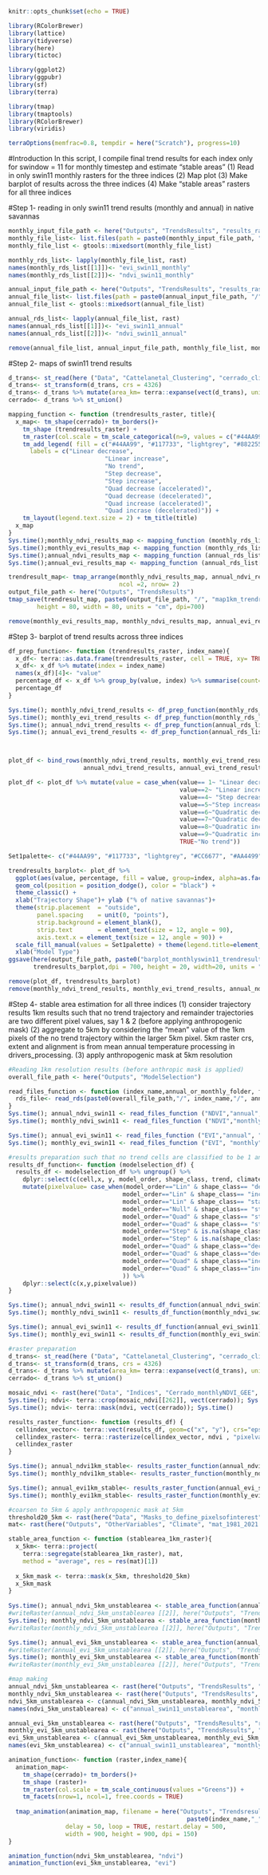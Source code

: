 ```r
knitr::opts_chunk$set(echo = TRUE)
```

```r
library(RColorBrewer)
library(lattice)
library(tidyverse)
library(here)
library(tictoc)

library(ggplot2)
library(ggpubr)
library(sf)
library(terra)

library(tmap)
library(tmaptools)
library(RColorBrewer)
library(viridis)

terraOptions(memfrac=0.8, tempdir = here("Scratch"), progress=10)
```
#Introduction
In this script, I compile final trend results for each index only for swindow = 11 for monthly timestep and estimate "stable areas"
(1) Read in only swin11 monthly rasters for the three indices
(2) Map plot
(3) Make barplot of results across the three indices
(4) Make "stable areas" rasters for all three indices

#Step 1- reading in only swin11 trend results (monthly and annual) in native savannas
```r
monthly_input_file_path <- here("Outputs", "TrendsResults", "results_rasters", "monthly")
monthly_file_list<- list.files(path = paste0(monthly_input_file_path, "/"), pattern = paste0("*","_monthly_swin11","*"), all.files = T, full.names = T)
monthly_file_list <- gtools::mixedsort(monthly_file_list)

monthly_rds_list<- lapply(monthly_file_list, rast)
names(monthly_rds_list[[1]])<- "evi_swin11_monthly"
names(monthly_rds_list[[2]])<- "ndvi_swin11_monthly"

annual_input_file_path <- here("Outputs", "TrendsResults", "results_rasters", "annual")
annual_file_list<- list.files(path = paste0(annual_input_file_path, "/"), pattern = paste0("*","_annual_swin11","*"), all.files = T, full.names = T)
annual_file_list <- gtools::mixedsort(annual_file_list)

annual_rds_list<- lapply(annual_file_list, rast)
names(annual_rds_list[[1]])<- "evi_swin11_annual"
names(annual_rds_list[[2]])<- "ndvi_swin11_annual"

remove(annual_file_list, annual_input_file_path, monthly_file_list, monthly_input_file_path)

```

#Step 2- maps of swin11 trend results
```r
d_trans<- st_read(here ("Data", "Cattelanetal_Clustering", "cerrado_climate_zones.shp"))
d_trans<- st_transform(d_trans, crs = 4326)
d_trans<- d_trans %>% mutate(area_km= terra::expanse(vect(d_trans), unit="km"))
cerrado<- d_trans %>% st_union()

mapping_function <- function (trendresults_raster, title){
  x_map<- tm_shape(cerrado)+ tm_borders()+
    tm_shape (trendresults_raster) + 
    tm_raster(col.scale = tm_scale_categorical(n=9, values = c("#44AA99", "#117733", "lightgrey", "#882255", "#88CCEE", "#CC6677", "#AA4499", "#332288", "#DDCC77" )), col.legend = tm_legend_hide()) +
    tm_add_legend( fill = c("#44AA99", "#117733", "lightgrey", "#882255", "#88CCEE", "#CC6677", "#AA4499", "#332288", "#DDCC77" ),
      labels = c("Linear decrease", 
                           "Linear increase",
                           "No trend",
                           "Step decrease",
                           "Step increase",
                           "Quad decrease (accelerated)",
                           "Quad decrease (decelerated)",
                           "Quad increase (accelerated)",
                           "Quad incrase (decelerated)")) + 
    tm_layout(legend.text.size = 2) + tm_title(title)
  x_map
}
Sys.time();monthly_ndvi_results_map <- mapping_function (monthly_rds_list[[2]], "NDVI (monthly)"); Sys.time()
Sys.time();monthly_evi_results_map <- mapping_function (monthly_rds_list[[1]], "EVI (monthly)"); Sys.time()
Sys.time();annual_ndvi_results_map <- mapping_function (annual_rds_list[[2]], "NDVI (annual)"); Sys.time()
Sys.time();annual_evi_results_map <- mapping_function (annual_rds_list[[1]], "EVI (annual)"); Sys.time()

trendresult_map<- tmap_arrange(monthly_ndvi_results_map, annual_ndvi_results_map, monthly_evi_results_map, annual_evi_results_map,  
                               ncol =2, nrow= 2)
output_file_path <- here("Outputs", "TrendsResults")
tmap_save(trendresult_map, paste0(output_file_path, "/", "map1km_trendresults_swin11_monthlyannual.png"),
        height = 80, width = 80, units = "cm", dpi=700)

remove(monthly_evi_results_map, monthly_ndvi_results_map, annual_evi_results_map, annual_ndvi_results_map, trendresult_map)
```

#Step 3- barplot of trend results across three indices
```r
df_prep_function<- function (trendresults_raster, index_name){
  x_df<- terra::as.data.frame(trendresults_raster, cell = TRUE, xy= TRUE)
  x_df<- x_df %>% mutate(index = index_name)
  names(x_df)[4]<- "value"
  percentage_df <- x_df %>% group_by(value, index) %>% summarise(count= n()) %>% mutate(percentage= (count/nrow(x_df))*100) 
  percentage_df
}

Sys.time(); monthly_ndvi_trend_results <- df_prep_function(monthly_rds_list[[2]], "NDVI (monthly)"); Sys.time()
Sys.time(); monthly_evi_trend_results <- df_prep_function(monthly_rds_list[[1]], "EVI(monthly)"); Sys.time()
Sys.time(); annual_ndvi_trend_results <- df_prep_function(annual_rds_list[[2]], "NDVI (annual)"); Sys.time()
Sys.time(); annual_evi_trend_results <- df_prep_function(annual_rds_list[[1]], "EVI(annual)"); Sys.time()



plot_df <- bind_rows(monthly_ndvi_trend_results, monthly_evi_trend_results,
                     annual_ndvi_trend_results, annual_evi_trend_results)

plot_df <- plot_df %>% mutate(value = case_when(value== 1~ "Linear decrease",
                                                value==2~ "Linear increase",
                                                value==4~ "Step decrease",
                                                value==5~"Step increase",
                                                value==6~"Quadratic decrease (accelerated)",
                                                value==7~"Quadratic decrease (decelerated)",
                                                value==8~"Quadratic increase (accelerated)",
                                                value==9~"Quadratic increase (decelerated)",
                                                TRUE~"No trend"))

Set1palette<- c("#44AA99", "#117733", "lightgrey", "#CC6677", "#AA4499", "#332288", "#DDCC77" , "#882255",  "#88CCEE")

trendresults_barplot<- plot_df %>% 
  ggplot(aes(value, percentage, fill = value, group=index, alpha=as.factor(index))) +
  geom_col(position = position_dodge(), color = "black") +
  theme_classic() +
  xlab("Trajectory Shape")+ ylab ("% of native savannas")+
  theme(strip.placement  = "outside",
        panel.spacing    = unit(0, "points"),
        strip.background = element_blank(),
        strip.text       = element_text(size = 12, angle = 90),
        axis.text.x = element_text(size = 12, angle = 90)) +
  scale_fill_manual(values = Set1palette) + theme(legend.title=element_blank()) +
  xlab("Model Type")
ggsave(here(output_file_path, paste0("barplot_monthlyswin11_trendresults.png")),
       trendresults_barplot,dpi = 700, height = 20, width=20, units = "cm")

remove(plot_df, trendresults_barplot)
remove(monthly_ndvi_trend_results, monthly_evi_trend_results, annual_ndvi_trend_results, annual_evi_results_map)
```

#Step 4- stable area estimation for all three indices
(1) consider trajectory results 1km results such that no trend trajectory and remainder 
trajectories are two different pixel values, say 1 & 2 (before applying anthropogenic mask)
(2) aggregate to 5km by considering the "mean" value of the 1km pixels of
the no trend trajectory within the larger 5km pixel. 5km raster crs, extent and alignment
is from mean annual temperature processing in drivers_processing.
(3) apply anthropogenic mask at 5km resolution
```r
#Reading 1km resolution results (before anthropic mask is applied)
overall_file_path <- here("Outputs", "ModelSelection")

read_files_function <- function (index_name,annual_or_monthly_folder, file_name_with_rds){
  rds_file<- read_rds(paste0(overall_file_path,"/", index_name,"/", annual_or_monthly_folder,"/", file_name_with_rds))
}
Sys.time(); annual_ndvi_swin11 <- read_files_function ("NDVI","annual", "modelselection_swindow_11.rds"); Sys.time()
Sys.time(); monthly_ndvi_swin11 <- read_files_function ("NDVI","monthly", "modelselection_swindow_11.rds"); Sys.time()

Sys.time(); annual_evi_swin11 <- read_files_function ("EVI","annual", "modelselection_swindow_11.rds"); Sys.time()
Sys.time(); monthly_evi_swin11 <- read_files_function ("EVI", "monthly",  "modelselection_swindow_11.rds"); Sys.time()

#results preparation such that no trend cells are classified to be 1 and remainder are 2
results_df_function<- function (modelselection_df) {
  results_df <- modelselection_df %>% ungroup() %>% 
    dplyr::select(c(cell,x, y, model_order, shape_class, trend, climate_zone)) %>%
    mutate(pixelvalue= case_when(model_order=="Lin" & shape_class== "decrease_constant"& is.na(trend)~2,
                                model_order=="Lin" & shape_class== "increase_constant" & is.na(trend)~2,
                                model_order=="Lin" & shape_class== "stable_constant" & is.na(trend)~1,
                                model_order=="Null" & shape_class== "stable_constant" & is.na(trend)~1,
                                model_order=="Quad" & shape_class== "stable_concave" & is.na(trend)~1,
                                model_order=="Quad" & shape_class== "stable_convex" & is.na(trend)~1,
                                model_order=="Step" & is.na(shape_class) & trend == "decrease" ~2,
                                model_order=="Step" & is.na(shape_class) & trend == "increase" ~2, 
                                model_order=="Quad" & shape_class=="decrease_accelerated" & is.na (trend)~2,
                                model_order=="Quad" & shape_class=="decrease_decelerated" & is.na(trend)~2,
                                model_order=="Quad" & shape_class=="increase_accelerated" & is.na (trend)~2,
                                model_order=="Quad" & shape_class=="increase_decelerated" & is.na(trend)~2
                                )) %>% 
    dplyr::select(c(x,y,pixelvalue))
}

Sys.time(); annual_ndvi_swin11 <- results_df_function(annual_ndvi_swin11); Sys.time()
Sys.time(); monthly_ndvi_swin11 <- results_df_function(monthly_ndvi_swin11); Sys.time()

Sys.time(); annual_evi_swin11 <- results_df_function(annual_evi_swin11); Sys.time()
Sys.time(); monthly_evi_swin11 <- results_df_function(monthly_evi_swin11); Sys.time()

#raster preparation
d_trans<- st_read(here ("Data", "Cattelanetal_Clustering", "cerrado_climate_zones.shp"))
d_trans<- st_transform(d_trans, crs = 4326)
d_trans<- d_trans %>% mutate(area_km= terra::expanse(vect(d_trans), unit="km"))
cerrado<- d_trans %>% st_union()

mosaic_ndvi <- rast(here("Data", "Indices", "Cerrado_monthlyNDVI_GEE", "buffer_ndvi_proj.tif"))
Sys.time(); ndvi<- terra::crop(mosaic_ndvi[[262]], vect(cerrado)); Sys.time() #selecting random layer
Sys.time(); ndvi<- terra::mask(ndvi, vect(cerrado)); Sys.time()

results_raster_function<- function (results_df) {
  cellindex_vector<- terra::vect(results_df, geom=c("x", "y"), crs="epsg:4326")
  cellindex_raster<- terra::rasterize(cellindex_vector, ndvi , "pixelvalue", fun="max")
  cellindex_raster
}

Sys.time(); annual_ndvi1km_stable<- results_raster_function(annual_ndvi_swin11); Sys.time()
Sys.time(); monthly_ndvi1km_stable<- results_raster_function(monthly_ndvi_swin11); Sys.time()

Sys.time(); annual_evi1km_stable<- results_raster_function(annual_evi_swin11); Sys.time()
Sys.time(); monthly_evi1km_stable<- results_raster_function(monthly_evi_swin11); Sys.time()

#coarsen to 5km & apply anthropogenic mask at 5km
threshold20_5km <- rast(here("Data", "Masks_to_define_pixelsofinterest", "mapbiomas_anthropic_mask", "5km_thresholded_mapbiomas_mask_20.tif"))
mat<- rast(here("Outputs", "OtherVariables", "Climate", "mat_1981_2021.tif")) #from GEE

stable_area_function <- function (stablearea_1km_raster){
  x_5km<- terra::project(
    terra::segregate(stablearea_1km_raster), mat,
    method = "average", res = res(mat)[1])
 
  x_5km_mask <- terra::mask(x_5km, threshold20_5km)
  x_5km_mask
}
  
Sys.time(); annual_ndvi_5km_unstablearea <- stable_area_function(annual_ndvi1km_stable); Sys.time()
#writeRaster(annual_ndvi_5km_unstablearea [[2]], here("Outputs", "TrendsResults", "results_rasters" , "annual" ,"annualswin11_ndvi_unstablearea.tif"))
Sys.time(); monthly_ndvi_5km_unstablearea <- stable_area_function(monthly_ndvi1km_stable); Sys.time()
#writeRaster(monthly_ndvi_5km_unstablearea [[2]], here("Outputs", "TrendsResults", "results_rasters" , "monthly" , "monthlyswin11_ndvi_unstablearea.tif"))

Sys.time(); annual_evi_5km_unstablearea <- stable_area_function(annual_evi1km_stable); Sys.time()
#writeRaster(annual_evi_5km_unstablearea [[2]], here("Outputs", "TrendsResults", "results_rasters" , "annual", "annualswin11_evi_unstablearea.tif"))
Sys.time(); monthly_evi_5km_unstablearea <- stable_area_function(monthly_evi1km_stable); Sys.time()
#writeRaster(monthly_evi_5km_unstablearea [[2]], here("Outputs", "TrendsResults", "results_rasters" , "monthly" ,"monthlyswin11_evi_unstablearea.tif"))

#map making
annual_ndvi_5km_unstablearea <- rast(here("Outputs", "TrendsResults", "results_rasters" , "annual" ,"annualswin11_ndvi_unstablearea.tif"))
monthly_ndvi_5km_unstablearea <- rast(here("Outputs", "TrendsResults", "results_rasters" , "monthly" ,"monthlyswin11_ndvi_unstablearea.tif"))
ndvi_5km_unstablearea <- c(annual_ndvi_5km_unstablearea, monthly_ndvi_5km_unstablearea)
names(ndvi_5km_unstablearea) <- c("annual_swin11_unstablearea", "monthly_swin11_unstablearea")

annual_evi_5km_unstablearea <- rast(here("Outputs", "TrendsResults", "results_rasters" , "annual" ,"annualswin11_evi_unstablearea.tif"))
monthly_evi_5km_unstablearea <- rast(here("Outputs", "TrendsResults", "results_rasters" , "monthly" ,"monthlyswin11_evi_unstablearea.tif"))
evi_5km_unstablearea <- c(annual_evi_5km_unstablearea, monthly_evi_5km_unstablearea)
names(evi_5km_unstablearea) <- c("annual_swin11_unstablearea", "monthly_swin11_unstablearea")

animation_function<- function (raster,index_name){
  animation_map<-
    tm_shape(cerrado)+ tm_borders()+
    tm_shape (raster)+
    tm_raster(col.scale = tm_scale_continuous(values ="Greens")) +
    tm_facets(nrow=1, ncol=1, free.coords = TRUE) 
  
  tmap_animation(animation_map, filename = here("Outputs", "Trendsresults", "annual_monthly_comparison",
                                                  paste0(index_name,"_", "animation_annual_monthly","_", "unstablearea", ".gif")),
                delay = 50, loop = TRUE, restart.delay = 500,
                width = 900, height = 900, dpi = 150)
}

animation_function(ndvi_5km_unstablearea, "ndvi")
animation_function(evi_5km_unstablearea, "evi")

```